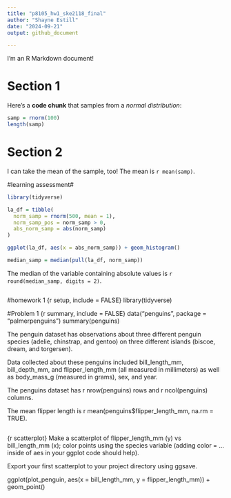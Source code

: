 ```yaml
---
title: "p8105_hw1_ske2118_final"
author: "Shayne Estill"
date: "2024-09-21"
output: github_document

---
```



I'm an R Markdown document! 

# Section 1

Here's a **code chunk** that samples from 
a _normal distribution_:

```r
samp = rnorm(100)
length(samp)
```

# Section 2

I can take the mean of the sample, too!
The mean is `r mean(samp)`.

#learning assessment#

```r
library(tidyverse)

la_df = tibble(
  norm_samp = rnorm(500, mean = 1),
  norm_samp_pos = norm_samp > 0,
  abs_norm_samp = abs(norm_samp)
)

ggplot(la_df, aes(x = abs_norm_samp)) + geom_histogram()

median_samp = median(pull(la_df, norm_samp))
```

The median of the variable containing absolute values is 
`r round(median_samp, digits = 2)`.

```r

```


#homework 1
{r setup, include = FALSE}
library(tidyverse)


#Problem 1
{r summary, include = FALSE}
data("penguins", package = "palmerpenguins")
summary(penguins)


The penguin dataset has observations about 
  three different penguin species (adelie, chinstrap, and gentoo) on 
  three different islands (biscoe, dream, and torgersen). 
  
Data collected about these penguins included 
  bill_length_mm, bill_depth_mm, and flipper_length_mm (all measured in millimeters)
  as well as body_mass_g (measured in grams), sex, and year. 
  
The penguins dataset has r nrow(penguins) rows and r ncol(penguins) columns.

The mean flipper length is r mean(penguins$flipper_length_mm, na.rm = TRUE).


##


{r scatterplot}
Make a scatterplot of flipper_length_mm (y) vs bill_length_mm (x); color points using the species variable (adding color = ... inside of aes in your ggplot code should help).

Export your first scatterplot to your project directory using ggsave.

ggplot(plot_penguin, aes(x = bill_length_mm, y = flipper_length_mm)) + geom_point()

  
